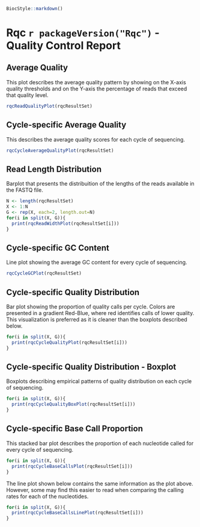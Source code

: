 ```r
BiocStyle::markdown()
```

# Rqc `r packageVersion("Rqc")` - Quality Control Report

## Average Quality
This plot describes the average quality pattern by showing on the
X-axis quality thresholds and on the Y-axis the percentage of reads
that exceed that quality level.
```r
rqcReadQualityPlot(rqcResultSet)
```

## Cycle-specific Average Quality
This describes the average quality scores for each cycle of sequencing.
```r
rqcCycleAverageQualityPlot(rqcResultSet)
```

## Read Length Distribution
Barplot that presents the distribuition of the lengths of the reads available in the FASTQ file.
```r
N <- length(rqcResultSet)
X <- 1:N
G <- rep(X, each=2, length.out=N)
for(i in split(X, G)){
  print(rqcReadWidthPlot(rqcResultSet[i]))
}
```

## Cycle-specific GC Content
Line plot showing the average GC content for every cycle of sequencing.
```r
rqcCycleGCPlot(rqcResultSet)
```

## Cycle-specific Quality Distribution
Bar plot showing the proportion of quality calls per cycle. Colors are
presented in a gradient Red-Blue, where red identifies calls of lower
quality. This visualization is preferred as it is cleaner than the
boxplots described below.
```r
for(i in split(X, G)){
  print(rqcCycleQualityPlot(rqcResultSet[i]))
}
```

## Cycle-specific Quality Distribution - Boxplot
Boxplots describing empirical patterns of quality distribution on each cycle of sequencing.
```r
for(i in split(X, G)){
  print(rqcCycleQualityBoxPlot(rqcResultSet[i]))
}
```

## Cycle-specific Base Call Proportion
This stacked bar plot describes the proportion of each nucleotide called for every cycle of sequencing.
```r
for(i in split(X, G)){
  print(rqcCycleBaseCallsPlot(rqcResultSet[i]))
}
```

The line plot shown below contains the same information as the plot
above. However, some may find this easier to read when comparing the
calling rates for each of the nucleotides.
```r
for(i in split(X, G)){
  print(rqcCycleBaseCallsLinePlot(rqcResultSet[i]))
}
```

